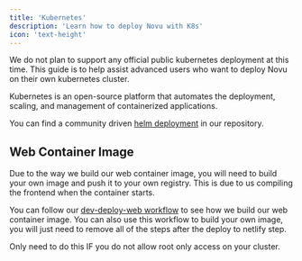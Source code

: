 ```yaml
---
title: 'Kubernetes'
description: 'Learn how to deploy Novu with K8s'
icon: 'text-height'
---
```


<Warning>
    We do not plan to support any official public kubernetes deployment at this time.
    This guide is to help assist advanced users who want to deploy Novu on their own kubernetes cluster.
</Warning>

Kubernetes is an open-source platform that automates the deployment, scaling, and management of containerized applications.

You can find a community driven [helm deployment](https://github.com/novuhq/novu/blob/next/docker/kubernetes/helm/README.md) in our repository.

## Web Container Image

Due to the way we build our web container image,
you will need to build your own image and push it to your own registry.
This is due to us compiling the frontend when the container starts.

You can follow our [dev-deploy-web workflow](https://github.com/novuhq/novu/blob/next/.github/workflows/dev-deploy-web.yml)
to see how we build our web container image.
You can also use this workflow to build your own image, you will just need to remove all of the steps after the deploy to netlify step.

<Note>
    Only need to do this IF you do not allow root only access on your cluster.
</Note>


